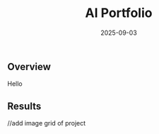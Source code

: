 ﻿---
title: "AI Portfolio"
summary: "Short one-liner about the project."
date: "2025-09-03"
categories: ["UI/UX"]
tools: ["nextjs", "tailwind", "ts"]
featured: true
# thumbnail: "/projects/aiportfolio/hero.webp"
# thumbnailAlt: "Landing page and dashboard screens" 
---

## Overview
Hello

## Results
//add image grid of project
